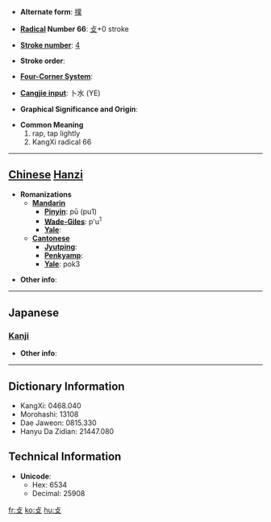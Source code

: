 * '''Alternate form''': [[撲]]

* '''[[Wiktionary:Chinese radical index| Radical]] Number 66''': [[Wiktionary:Chinese radical index 攴|攴]]+0 stroke

* '''[[Wiktionary:Chinese total strokes index|Stroke number]]''': [[Wiktionary:Chinese total strokes index 4|4]]

* '''Stroke order''': 

* '''[[Wiktionary:Chinese four corner index|Four-Corner System]]''': 

* '''[[Wiktionary:Chinese Cangjie index|Cangjie input]]''': 卜水 (YE)

* '''Graphical Significance and Origin''': 

* '''Common Meaning'''
*#rap, tap lightly
*# KangXi radical 66


----

== [[Chinese]] [[Hanzi]] ==

* '''Romanizations'''
** '''[[Mandarin]]'''
*** '''[[Pinyin]]''': pū (pu1)
*** '''[[Wade-Giles]]''': p'u<sup>1</sup>
*** '''[[Yale]]''': 
** '''[[Cantonese]]'''
*** '''[[Jyutping]]''':
*** '''[[Penkyamp]]''': 
*** '''[[Yale]]''': pok3

* '''Other info''': 

----

==Japanese==
===[[Kanji]]===
{{kanji|on readings=[[ほく]] (hoku), [[はく]] (haku)
|kun readings=[[うつ]] (utsu)
}}

* '''Other info''':  

----

== Dictionary Information ==

* KangXi: 0468.040
* Morohashi: 13108
* Dae Jaweon: 0815.330
* Hanyu Da Zidian: 21447.080

== Technical Information ==

* '''Unicode''':
** Hex: 6534
** Decimal: 25908

[[fr:攴]]
[[ko:攴]]
[[hu:攴]]